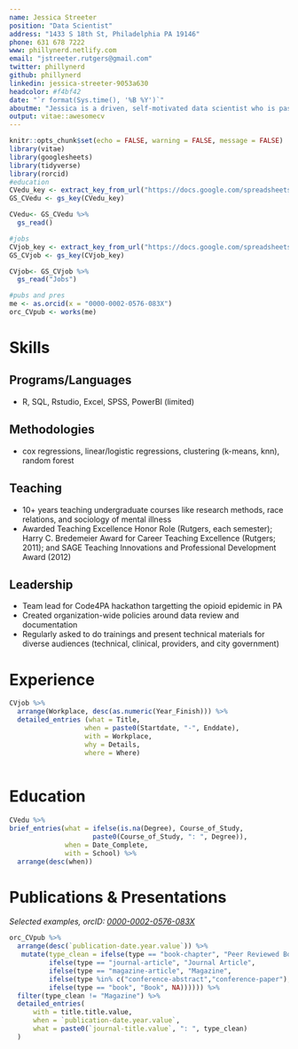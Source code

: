 ```yaml
---
name: Jessica Streeter
position: "Data Scientist"
address: "1433 S 18th St, Philadelphia PA 19146"
phone: 631 678 7222
www: phillynerd.netlify.com
email: "jstreeter.rutgers@gmail.com"
twitter: phillynerd
github: phillynerd
linkedin: jessica-streeter-9053a630
headcolor: #f4bf42
date: "`r format(Sys.time(), '%B %Y')`"
aboutme: "Jessica is a driven, self-motivated data scientist who is passionate about issues of mental health, social justice, and socioeconomic disparities in health care. She was trained as a medical sociologist with an emphasis on mental illness, quantitative methodologies, and research methods.  She has worked in the mental health field in a variety of different capacities, including direct care and academia, since 2005."
output: vitae::awesomecv
---
```


```r
knitr::opts_chunk$set(echo = FALSE, warning = FALSE, message = FALSE)
library(vitae)
library(googlesheets)
library(tidyverse)
library(rorcid)
#education
CVedu_key <- extract_key_from_url("https://docs.google.com/spreadsheets/d/1M3y33nzpoTKt7J_GesfTa2EE8FcRPJwGZZeBUBj1qqc/edit#gid=0")
GS_CVedu <- gs_key(CVedu_key)

CVedu<- GS_CVedu %>% 
  gs_read()

#jobs
CVjob_key <- extract_key_from_url("https://docs.google.com/spreadsheets/d/1XIKWwsRaQqRCVEzeIWFMCpin2I0Znyn1-3NLcjagS8o/edit#gid=0")
GS_CVjob <- gs_key(CVjob_key)

CVjob<- GS_CVjob %>% 
  gs_read("Jobs")

#pubs and pres
me <- as.orcid(x = "0000-0002-0576-083X")
orc_CVpub <- works(me)
```

# Skills
## Programs/Languages

* R, SQL, Rstudio, Excel, SPSS, PowerBI (limited)

## Methodologies

* cox regressions, linear/logistic regressions, clustering (k-means, knn), random forest

## Teaching

* 10+ years teaching undergraduate courses like research methods, race relations, and sociology of mental illness
* Awarded Teaching Excellence Honor Role (Rutgers, each semester); Harry C. Bredemeier Award for Career Teaching Excellence (Rutgers; 2011); and SAGE Teaching Innovations and Professional Development Award (2012)

## Leadership

* Team lead for Code4PA hackathon targetting the opioid epidemic in PA
* Created organization-wide policies around data review and documentation
* Regularly asked to do trainings and present technical materials for diverse audiences (technical, clinical, providers, and city government)

# Experience

```r
CVjob %>% 
  arrange(Workplace, desc(as.numeric(Year_Finish))) %>% 
  detailed_entries (what = Title,
                   when = paste0(Startdate, "-", Enddate),
                   with = Workplace,
                   why = Details,
                   where = Where) 
  
```

\newpage
# Education
```r
CVedu %>% 
brief_entries(what = ifelse(is.na(Degree), Course_of_Study,
                     paste0(Course_of_Study, ": ", Degree)),
              when = Date_Complete,
              with = School) %>% 
  arrange(desc(when))


```


# Publications & Presentations
*Selected examples, orcID: [0000-0002-0576-083X](https://orcid.org/0000-0002-0576-083X)*
```r
orc_CVpub %>% 
  arrange(desc(`publication-date.year.value`)) %>%
   mutate(type_clean = ifelse(type == "book-chapter", "Peer Reviewed Book Chapter",
          ifelse(type == "journal-article", "Journal Article",
          ifelse(type == "magazine-article", "Magazine",
          ifelse(type %in% c("conference-abstract","conference-paper"), "Conference",
          ifelse(type == "book", "Book", NA)))))) %>% 
  filter(type_clean != "Magazine") %>% 
  detailed_entries(
      with = title.title.value,
      when = `publication-date.year.value`,
      what = paste0(`journal-title.value`, ": ", type_clean)
  )

```


